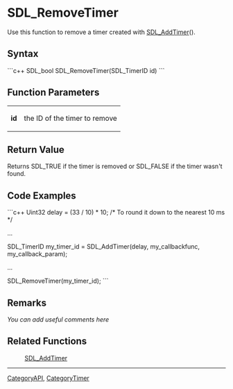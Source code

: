 <!-- pragma section-numbers off -->
<!-- pragma camelcase off -->

= SDL_RemoveTimer =
Use this function to remove a timer created with [[SDL_AddTimer]]().


== Syntax ==
```c++
SDL_bool SDL_RemoveTimer(SDL_TimerID id)
```

== Function Parameters ==
{|
|'''id'''
|the ID of the timer to remove
|}

== Return Value ==
Returns SDL_TRUE if the timer is removed or SDL_FALSE if the timer wasn't found.

== Code Examples ==
```c++
Uint32 delay = (33 / 10) * 10;  /* To round it down to the nearest 10 ms */

...

SDL_TimerID my_timer_id = SDL_AddTimer(delay, my_callbackfunc, my_callback_param);

...

SDL_RemoveTimer(my_timer_id);
```

== Remarks ==
''You can add useful comments here''

== Related Functions ==
:[[SDL_AddTimer]]

----
[[CategoryAPI]], [[CategoryTimer]]

